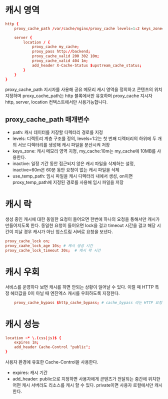 # 캐시 영역
```conf
http {
    proxy_cache_path /var/cache/nginx/proxy_cache levels=1:2 keys_zone=my_cache:10m max_size=1g inactive=60m use_temp_path=off;

    server {
        location / {
            proxy_cache my_cache;
            proxy_pass http://backend;
            proxy_cache_valid 200 302 10m;
            proxy_cache_valid 404 1m;
            add_header X-Cache-Status $upstream_cache_status;
        }
    }
}
```
proxy_cache_path 지시자를 사용해 공유 메모리 캐시 영역을 정의하고 콘텐츠의 위치 지정하며 proxy_cache_path는 http 블록에서만 유효하며
proxy_cache 지시자 http, server, location 컨텍스트에서만 사용가능합니다.

## proxy_cache_path 매개변수
- path: 캐시 데이터를 저장할 디렉터리 경로를 지정
- levels: 디렉토리 계층 구조를 정의, levels=1:2는 첫 번째 디렉터리의 하위에 두 개의 서브 디렉터리를 생성해 캐시 파일을 분산시켜 저장
- keys_zone: 캐시 메모리 영역 지정, my_cache:10m는 my_cache에 10MB를 사용한다.
- inactive: 일정 기간 동안 접근되지 않은 캐시 파일을 삭제하는 설정, inactive=60m은 60분 동안 요청이 없는 캐시 파일을 삭제
- use_temp_path: 임시 파일을 캐시 디렉터리 내에서 생성, on이면 proxy_temp_path에 지정된 경로를 사용해 임시 파일을 저장

# 캐시 락
생성 중인 캐시에 대한 동일한 요청이 들어오면 한번에 하나의 요청을 통해서만 캐시가 만들어지도록 한다. 동일한 요청이 들어오면 lock을 걸고
timeout 시간을 걸고 해당 시간이 지날 경우 캐시가 아닌 업스트림 서버로 요청을 보낸다.
```conf
proxy_cache_lock on;
proxy_caahe_lock_age 10s; # 캐시 생성 시간
proxy_cache_lock_timeout 30s;  # 캐시 락 시간
```

# 캐시 우회
서비스를 운영하다 보면 캐시를 하면 안되는 상황이 일어날 수 있다. 이럴 때 HTTP 특정 헤더값을 0이 아닐 때  엔진엑스 캐시를 우회하도록 지정한다.
```conf
    proxy_cache_bypass $http_cache_bypass; # cache_bypass 라는 HTTP 요청 헤더값이 0이 아닐 때 우회
```

# 캐시 성능
```conf
location ~* \.(css|js)$ {
    expires 1m;
    add_header Cache-Control "public";
}
```
사용자 환경에 유효한 Cache-Control을 사용한다.
- expires: 캐시 기간
- add_header: public으로 지정하면 사용자에게 콘텐츠가 전달되는 중간에 위치한 어떤 캐시 서버라도 리소스를 캐시 할 수 있다. private이면 사용자 로컬에서만 캐시한다.
